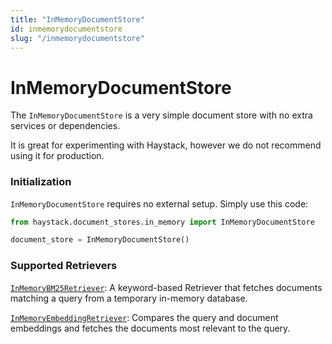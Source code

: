 ```yaml
---
title: "InMemoryDocumentStore"
id: inmemorydocumentstore
slug: "/inmemorydocumentstore"
---
```


# InMemoryDocumentStore

The `InMemoryDocumentStore` is a very simple document store with no extra services or dependencies.

It is great for experimenting with Haystack, however we do not recommend using it for production.

### Initialization

`InMemoryDocumentStore` requires no external setup. Simply use this code:

```python
from haystack.document_stores.in_memory import InMemoryDocumentStore

document_store = InMemoryDocumentStore()
```

### Supported Retrievers

[`InMemoryBM25Retriever`](../pipeline-components/retrievers/inmemorybm25retriever.mdx): A keyword-based Retriever that fetches documents matching a query from a temporary in-memory database.

[`InMemoryEmbeddingRetriever`](../pipeline-components/retrievers/inmemoryembeddingretriever.mdx): Compares the query and document embeddings and fetches the documents most relevant to the query.
